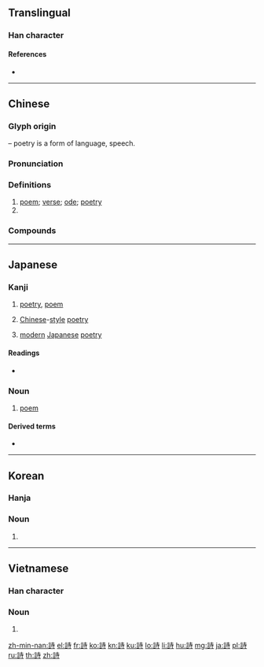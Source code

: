 {{character info/new}}
{{also|诗}}
==Translingual==

===Han character===
{{Han char|rn=149|rad=言|as=06|sn=13|four=04641|canj=YRGDI|ids=⿰訁寺}}

====References====
* {{Han ref|kx=1157.150|dkj=35427|dj=1622.160|hdz=63961.050|uh=8A69|ud=35433|bh=B8D6|bd=47318}}

----

==Chinese==
{{zh-forms|s=诗}}

===Glyph origin===
{{Han etym}}
{{Han compound|言|t1=speech|寺|ls=psc|c1=s|c2=p}} – poetry is a form of language, speech.

===Pronunciation===
{{zh-pron
|m=shī
|c=si1
|h=pfs=sṳ̂
|md=sĭ
|mn=si
|w=1sr
|mc=y
|oc=y
|cat=n,pn
}}

===Definitions===
{{zh-hanzi}}

# [[poem]]; [[verse]]; [[ode]]; [[poetry]] {{zh-mw|m:首}}
# {{zh-short|詩經|{{w|Classic of Poetry}}}}

===Compounds===
{{zh-der|詩歌|古詩|近體詩|古體詩|八言詩|六一詩話|六言詩|大戰詩|四家詩|劇詩|劍南詩稿|和詩|七言詩|唐詩|作詩|作詩填詞|任筆沈詩|定場詩|五步成詩|悼亡詩|悟頭詩|人外無詩|律詩|四愁詩|五言詩|廣覽詩書|五言古詩|全唐詩|悲憤詩|即事詩|七步成詩|唱詩班|孟詩韓筆|哦詩|今體詩|宋詩鈔|千家詩|塗抹詩書|寶塔詩|三家詩|十四行詩|和韻詩|四言詩|吟詩|情詩|交響詩|史詩|吟遊詩人|吟詩作對|佩文詩韻|刻燭賦詩|佹詩|子曰詩云|無韻詩|明詩|湖畔詩人|江西詩派|朗誦詩|白話詩|滄浪詩話|抒情詩|散文詩|毛詩|畫意詩情|敘事詩|打油詩|燕足繫詩|盜詩|禪詩|桂冠詩人|百一詩|無聲詩|盤中詩|無題詩|拗體詩|畫中有詩|新體詩|田園詩人|樂府詩|現代詩|明月之詩|橫槊賦詩|格詩|田園詩|歪詩|桃花源詩|樂府詩集|故事詩|柏梁詩|新詩|詩情|詩選|詩劇|詩禮之家|舊詩|詠物詩|詩文|詩禮|詩入雞林|詩情畫意|荷馬史詩|詩經|詩韻|詩品|詩聖|采詩|詩以言志|齊詩|詩興|詩箋|贈詩|詩書禮樂|自由詩|趵突泉詩|詩讖|詩朋酒侶|隨園詩話|詩律|詩囊|詩禮人家|詩篇|紅葉題詩|詩壇|輓詩|笙詩|遊仙詩|詩人節|飽讀詩書|聖詩|詩人|詩社|魯詩|詩云子曰|詩餘|詩禮傳家|詩書|詩法|詩集|豔詩|詩囚|籤詩|詩詞歌賦|詩詞|詩腸鼓吹|賦詩|題詩|詠史詩|詩眼|韓詩|詩學|詩風|詩教|詩朋酒友|詩伯|韓詩外傳|離合詩|詩意|詩賦|陳詩|詩讚|詩謎|雜言詩|閨怨詩|詩中有畫|詩酒朋儕|錦囊詩|詩序|詩翁|草堂詩餘|逸詩|詩六義|邊塞詩|裁詩|迴文詩|說詩啐話|詩仙|賦詩言志|詩話|詩家|讚美詩|諷諭詩|詩宗|詩格|詩魔|詩鐘|詩道|詩史|詩句|詩派}}

{{zh-cat|Elementary}}

----

==Japanese==

===Kanji===
{{ja-kanji|grade=3|rs=言06}}

# [[poetry]], [[poem]]
# {{lb|ja|archaic}} [[Chinese]]-[[style]] [[poetry]]
# [[modern]] [[Japanese]] [[poetry]]

====Readings====
* {{ja-readings|on=[[し]] (shi)|kun=[[からうた]] (karauta)}}

===Noun===
{{ja-noun|し}}

# [[poem]]

====Derived terms====
* {{ja-r|詩歌|しいか}}

----

==Korean==

===Hanja===
{{ko-hanja|hangeul=시|rv=si|mr=si|y=si|eumhun=}}

===Noun===
{{ko-noun|hj|hangeul=시}}

# {{hanja form of|시|[[poem]], [[poetry]]}}

----

==Vietnamese==

===Han character===
{{vi-readings|rs=言06| hanviet = [[thi]], [[thơ]]}}

===Noun===
# {{han tu form of|[[thi]], [[thơ]]|[[poetry]], [[poem]]}}

[[zh-min-nan:詩]]
[[el:詩]]
[[fr:詩]]
[[ko:詩]]
[[kn:詩]]
[[ku:詩]]
[[lo:詩]]
[[li:詩]]
[[hu:詩]]
[[mg:詩]]
[[ja:詩]]
[[pl:詩]]
[[ru:詩]]
[[th:詩]]
[[zh:詩]]
